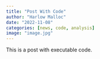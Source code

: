 ```yaml
---
title: "Post With Code"
author: "Harlow Malloc"
date: "2022-11-08"
categories: [news, code, analysis]
image: "image.jpg"
---
```


This is a post with executable code.
